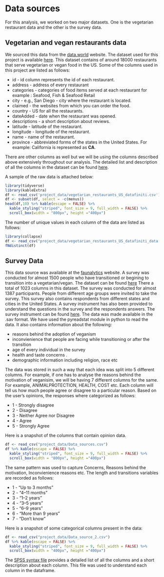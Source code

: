 # Data sources

For this analysis, we worked on two major datasets. One is the vegetarian restaurant data and the other is the survey data.

## Vegetarian and vegan restaurants data

We sourced this data from the [data.world](https://data.world/) website. The dataset used for this project is available [here](https://data.world/datafiniti/vegetarian-vegan-restaurants). This dataset contains of around 18000 restaurants that serve vegetarian or vegan food in the US.
Some of the columns used in this project are listed as follows:

- id - id column represents the id of each restaurant.
- address - address of every restaurant
- categories - categories of food items served at each restaurant for example : Seafood, Fish & Seafood Retail
- city - e.g., San Diego - city where the restaurant is located.
- claimed - the websites from which you can order the food.
- country - US for all the restaurants.
- dateAdded - date when the restaurant was opened.
- descriptions - a short description about reviews.
- latitude - latitude of the restaurant.
- longitude - longitude of the restaurant.
- name - name of the restaurant.
- province - abbreviated forms of the states in the United States. For example: California is represented as **CA**.

There are other columns as well but we will be using the columns described above extensively throughout our analysis. The detailed list and description of all the columns in the dataset can be found [here](https://developer.datafiniti.co/docs/business-data-schema).


A sample of the raw data is attached below:
```r
library(tidyverse)
library(kableExtra)
df <- read_csv('project_data/vegetarian_restaurants_US_datafiniti.csv')
df <- subset(df, select = -c(menus))
head(df,10) %>% kable(escape = FALSE) %>%
  kable_styling("striped", font_size = 9, full_width = FALSE) %>%
  scroll_box(width = "800px", height ="400px")
```

The number of unique values in each column of the data are listed as follows:
```r
library(collapse)
df <- read_csv("project_data/vegetarian_restaurants_US_datafiniti_data.csv")
fNdistinct(df)
```

## Survey Data

This data source was available at the [faunalytics](https://faunalytics.org/) website. A survey was conducted for almost 1500 people who have transitioned or begining to transition into a vegetarian/vegan. The dataset can be found [here](https://faunalytics.org/wp-content/uploads/2017/04/Faunalytics-Current-Former-Veg-Study-Dataset-4-Groups.sav) There a total of 1023 columns in this dataset. The survey was conducted for almost 1387 participants. People from different age groups were invited to take the survey. This survey also contains respondents from different states and cities in the United States. A survey instrument has also been provided to understand the questions in the survey and the respondents answers. The survey instrument can be found [here](https://faunalytics.org/wp-content/uploads/2016/01/Faunalytics-Current-Former-Veg-Study-Survey-Instrument.pdf). The data was made available in the .sav format. We have used the pyreadstat module in python to read the data.
It also contains information about the following: 

- reasons behind the adoption of veganism 
- inconvienience that people are facing while transitioning or after the transition 
- age of every individual in the survey 
- health and taste concerns .
- demographic information including religion, race etc

The data was stored in such a way that each idea was split into 5 different columns. For example, if one has to analyse the reasons behind the motivation of veganisim, we will be having 7 different columns for the same. For example, ANIMALPROTECTION, HEALTH, COST etc. Each column will tell us how much people agree or disagree to a particular reason. Based on the user's opinions, the responses where categorized as follows:

- 1 - Strongly disagree
- 2 - Disagree
- 3 - Neither Agree nor Disagree
- 4 - Agree
- 5 - Strongly Agree

Here is a snapshot of the columns that contain opinion data.

```r
df <- read_csv("project_data/Data_sources.csv")
df %>% kable(escape = FALSE) %>%
  kable_styling("striped", font_size = 9, full_width = FALSE) %>%
  scroll_box(width = "800px", height ="400px")
```

The same pattern was used to capture Concerns, Reasons behind the motivation, Inconvienience reasons etc.
The length and transitions variables are recorded as follows:

- 1 - "Up to 3 months"
- 2 - "4–11 months"
- 3 - "1–2 years"
- 4 - "3–5 years" 
- 5 - "6–9 years"
- 6 - "More than 9 years"
- 7 - "Don’t know"

Here is a snapshot of some categorical columns present in the data:

```r
df <- read_csv("project_data/Data_source_2.csv")
df %>% kable(escape = FALSE) %>%
  kable_styling("striped", font_size = 9, full_width = FALSE) %>%
  scroll_box(width = "400px", height ="400px")
```


The [SPSS syntax file](https://faunalytics.org/wp-content/uploads/2016/01/Faunalytics-Current-Former-Veg-Study-Syntax-4-Groups.sps) provides a detailed list of all the columns and a short description about each column. This file was used to understand each column in the dataframe.


